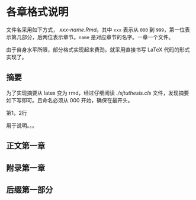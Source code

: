 # 各章格式说明 {#chap:chapters}

文件名采用如下方式， *xxx-name.Rmd*。其中 `xxx` 表示从 `000` 到 `999`，第一位表示第几部分，后两位表示章节。`name` 是对应章节的名字。一章一个文件。

由于自身水平所限，部分格式实现起来费劲，就采用直接书写 LaTeX 代码的形式实现了。

## 摘要

为了实现摘要从 latex 变为 rmd，经过仔细阅读 *./sjtuthesis.cls* 文件，发现摘要如下写即可。且命名必须从 000 开始，确保在最开头。

\begin{lstlisting}[language={Tex}, caption={摘要代码框架示例}, label=sec:frontword]
\frontmatter
\pagestyle{main}

\abstract

上海交通大学是我国历史最悠久的高等学府之一。

\keywords{\large 上海交大 \quad 饮水思源 \quad 爱国荣校}

\englishabstract

An imperial edict issued in 1896 by Emperor Guangxu, established Nanyang Public School in Shanghai.

\englishkeywords{\large SJTU, Thesis, Rmarkdown/Bookdown template}

\include{tex/content}

\end{lstlisting}

第1，2行


用于说明。。。

## 正文第一章

\begin{lstlisting}[language={Tex}, caption={正文代码框架示例}, label=sec:mainpage]
\mainmatter
\pagestyle{main}
# 这是什么 {#chap:intro}
这是上海交通大学(非官方)学位论文 Bookdown 模板，当前处于草稿期 。
\end{lstlisting}

## 附录第一章

\begin{lstlisting}[language={Tex}, caption={正文代码框架示例}, label=sec:appendix]
\appendix
# bookdown 入门简介 {#bookdown-intro}
\end{lstlisting}

## 后缀第一部分

